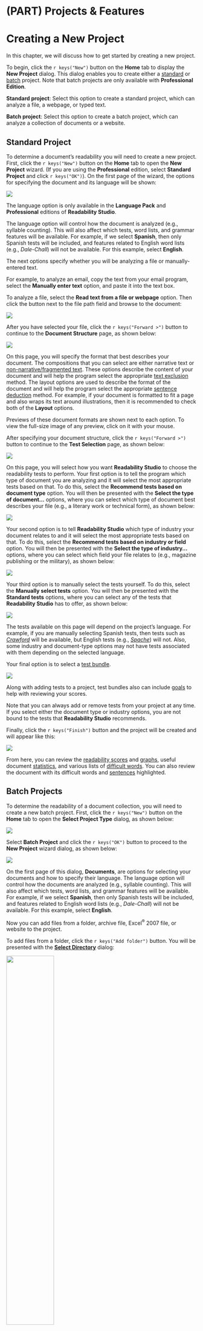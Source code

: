 # (PART) Projects & Features {-}

# Creating a New Project

In this chapter, we will discuss how to get started by creating a new project.

To begin, click the `r keys("New")` button on the **Home** tab to display the **New Project** dialog. This dialog enables you to create either a [standard](#creating-standard-project) or [batch](#creating-batch-project) project. Note that batch projects are only available with **Professional Edition**.

**Standard project**: Select this option to create a standard project, which can analyze a file, a webpage, or typed text.

**Batch project**: Select this option to create a batch project, which can analyze a collection of documents or a website.

## Standard Project {#creating-standard-project}

To determine a document's readability you will need to create a new project. First, click the `r keys("New")` button on the **Home** tab to open the **New Project** wizard. (If you are using the **Professional** edition, select **Standard Project** and click `r keys("OK")`). On the first page of the wizard, the options for specifying the document and its language will be shown:

![](Images/wizard1.png)

::: {.notesection data-latex=""}
The language option is only available in the **Language Pack** and **Professional** editions of **Readability Studio**.
:::

The language option will control how the document is analyzed (e.g., syllable counting). This will also affect which tests, word lists, and grammar features will be available. For example, if we select **Spanish**, then only Spanish tests will be included, and features related to English word lists (e.g., *Dale-Chall*) will not be available. For this example, select **English**.

The next options specify whether you will be analyzing a file or manually-entered text.

For example, to analyze an email, copy the text from your email program, select the **Manually enter text** option, and paste it into the text box.

To analyze a file, select the **Read text from a file or webpage** option. Then click the button next to the file path field and browse to the document:

![](Images/wizardentertext.png)

After you have selected your file, click the `r keys("Forward >")` button to continue to the **Document Structure** page, as shown below:

![](Images/wizarddocstructure.png)

On this page, you will specify the format that best describes your document. The compositions that you can select are either narrative text or [non-narrative/fragmented text](#framented-text). These options describe the content of your document and will help the program select the appropriate [text exclusion](#options-text-exclusion) method. The layout options are used to describe the format of the document and will help the program select the appropriate [sentence deduction](#options-sentence-deduction) method. For example, if your document is formatted to fit a page and also wraps its text around illustrations, then it is recommended to check both of the **Layout** options.

::: {.tipsection data-latex=""}
Previews of these document formats are shown next to each option. To view the full-size image of any preview, click on it with your mouse.
:::

After specifying your document structure, click the `r keys("Forward >")` button to continue to the **Test Selection** page, as shown below:

![](Images/wizardreadabilitymethods.png)

On this page, you will select how you want **Readability Studio** to choose the readability tests to perform. Your first option is to tell the program which type of document you are analyzing and it will select the most appropriate tests based on that. To do this, select the **Recommend tests based on document type** option. You will then be presented with the **Select the type of document...** options, where you can select which type of document best describes your file (e.g., a literary work or technical form), as shown below:

![](Images/wizarddoctypetechselected.png)

Your second option is to tell **Readability Studio** which type of industry your document relates to and it will select the most appropriate tests based on that. To do this, select the **Recommend tests based on industry or field** option. You will then be presented with the **Select the type of industry...** options, where you can select which field your file relates to (e.g., magazine publishing or the military), as shown below:

![](Images/wizardindustry.png)

Your third option is to manually select the tests yourself. To do this, select the **Manually select tests** option. You will then be presented with the **Standard tests** options, where you can select any of the tests that **Readability Studio** has to offer, as shown below:

![](Images/wizardtests.png)

The tests available on this page will depend on the project's language. For example, if you are manually selecting Spanish tests, then tests such as [*Crawford*](#crawford) will be available, but English tests (e.g., [*Spache*](#spache-test)) will not. Also, some industry and document-type options may not have tests associated with them depending on the selected language.

Your final option is to select a [test bundle](#test-bundles).

![](Images/wizardbundles.png)

Along with adding tests to a project, test bundles also can include [goals](#reviewing-goals) to help with reviewing your scores.

Note that you can always add or remove tests from your project at any time. If you select either the document type or industry options, you are not bound to the tests that **Readability Studio** recommends.

Finally, click the `r keys("Finish")` button and the project will be created and will appear like this:

![](Images/scores.png)

From here, you can review the [readability scores](#reviewing-test-scores) and [graphs](#reviewing-readability-graphs), useful document [statistics](#reviewing-statistics), and various lists of [difficult words](#reviewing-word-breakdowns). You can also review the document with its difficult words and [sentences](#reviewing-standard-grammar) highlighted.

## Batch Projects {#creating-batch-project}

To determine the readability of a document collection, you will need to create a new batch project. First, click the `r keys("New")` button on the **Home** tab to open the **Select Project Type** dialog, as shown below:

![](Images/selectprojecttype.png)

Select **Batch Project** and click the `r keys("OK")` button to proceed to the **New Project** wizard dialog, as shown below:

![](Images/wizardbatchselectfiles.png)

On the first page of this dialog, **Documents**, are options for selecting your documents and how to specify their language. The language option will control how the documents are analyzed (e.g., syllable counting). This will also affect which tests, word lists, and grammar features will be available. For example, if we select **Spanish**, then only Spanish tests will be included, and features related to English word lists (e.g., *Dale-Chall*) will not be available. For this example, select **English**.

Now you can add files from a folder, archive file, Excel^®^ 2007 file, or website to the project.

To add files from a folder, click the `r keys("Add folder")` button. You will be presented with the [**Select Directory**](#select-directory) dialog:

::: {.center data-latex=""}
![](Images/selectdirectory.png){width=50%}
:::

To add files from an archive (i.e., a \*.zip file), click the `r keys("Add archive")` button. You will be presented with the [**Select Archive File**](#select-archive) dialog:

::: {.center data-latex=""}
![](Images/selectarchive.png){width=50%}
:::

To add documents from an Excel 2007 file, click the `r keys("Add spreadsheet")` button. After selecting an Excel file, you will be prompted for which cells to import. After specifying these, the cells will be imported one of two ways. The first way is if a cell's content is a filepath. In this case, the document referenced by this filepath will be loaded into the project. Otherwise, if a cell is not a file path, then its content will be imported as a document itself. In this case, the cell's name (e.g., “B19”) will be used as the document's name.

To search for files from a website and include them in the project, click the `r keys("Add web pages")` button. This will display the [**Web Harvester**](#web-harvester) dialog, as shown below:

![](Images/webharvester.png)

To add an individual web page to the project, click the `r keys("Add web page")` button. This will display a text box where you can enter the web page's path.

You can also select local files to include in the project. Click the `r keys("Add file(s)")` button and then select the file(s) that you want to include.

As you add files to the project, you can also include a helpful description next to any file. Double click in the **Description** column next to any filename, and then type a description to be attached to that file. When the batch project is loaded, this description will appear in any results window that displays filenames. (Note that for some file formats, the program will fill this field with the document's subject or title information if you leave it blank.)

After you have selected your files, you can randomly sample a subset of these documents for your project. Normally, you will want to analyze all the documents that you have selected and ignore this feature. However, some research projects may require random sampling. For these situations, check the **Randomly sample** option and enter the percentage of documents to analyze.

![](Images/randomsample.png)

Note that when the project is first analyzed, the documents that were not included in the sample will be removed from the project.

Click the `r keys("Forward >")` button to continue to the **Document Structure** page, as shown below:

![](Images/wizarddocstructure.png)

On this page, you will specify the format that best describes your document. The compositions that you can select are either narrative text or [non-narrative/fragmented text](#framented-text). These options describe the content of your document and will help the program select the appropriate [text exclusion](#options-text-exclusion) method. The layout options are used to describe the format of the document and will help the program select the appropriate [sentence deduction](#options-sentence-deduction) method. For example, if your document is formatted to fit a page and also wraps its text around illustrations, then it is recommended to check both of the **Layout** options.

::: {.tipsection data-latex=""}
Previews of these document formats are shown next to each option. To view the full-size image of any preview, click on it with your mouse.
:::

After specifying your documents' structure, click the `r keys("Forward >")` button to continue to the **Test Selection** page, as shown below:

![](Images/wizardbatchreadabilitymethods.png)

On this page, you will select how you want **Readability Studio** to choose the readability tests to perform. Your first option is to tell the program which type of documents you are analyzing and it will select the most appropriate tests based on that. To do this, select the **Recommend tests based on document type** option. You will then be presented with the **Select the type of document...** options, where you can select which type of document best describes your files (e.g., a literary work or technical form), as shown below:

![](Images/wizardbatchdoctype.png)

Your second option is to tell **Readability Studio** which type of industry your documents relate to and it will select the most appropriate tests based on that. To do this, select the **Recommend tests based on industry or field** option. You will then be presented with the **Select the type of industry...** options, where you can select which field best describes what your files relate to (e.g., magazine publishing or the military), as shown below:

![](Images/wizardbatchindustry.png)

Your final option is to manually select the tests yourself. To do this, select the **Manually select tests** option. You will then be presented with the **Standard Tests** options, where you can select any of the tests that **Readability Studio** has to offer, as shown below:

![](Images/wizardbatchtests.png)

The tests available on this page will depend on the project's language. For example, if you are manually selecting Spanish tests, then tests such as [*Crawford*](#crawford) will be available, but English tests (e.g., [*Spache*](#spache-test)) will not. Also, some industry and document-type options may not have tests associated with them depending on the selected language.

Note that you can always add or remove tests from your project at any time. If you select either the document type or industry options, you are not bound to the tests that **Readability Studio** recommends.

After you have selected the tests to perform, click the `r keys("Finish")` button and the project will be created and will appear like this:

![](Images/batchscorestats.png)

From here, you can review the [readability scores](#reviewing-batch-scores), [box plots](#reviewing-batch-box-plots), [histograms](#reviewing-batch-histograms), [readability graphs](#reviewing-readability-graphs), [*Dolch* statistics](#reviewing-batch-dolch), and [difficult words](#reviewing-batch-words). You may also want to review any [warnings](#reviewing-batch-warnings) that were encountered while analyzing the documents.

### Select Directory {-#select-directory}

This dialog enables you to select a folder of documents for [batch](#creating-batch-project) analysis.

**Folder path**: Enter the path to the folder of documents that you want to include.

**File types to include**: Select from this list the types of documents to include from the folder.

**Search directories recursively**: Check this option to include files from all subfolders inside of the selected folder.

### Select Archive File {-#select-archive}

This dialog enables you to select an archive file (e.g., a compressed \*.zip file) that contains your documents for [batch](#creating-batch-project) analysis.

**Folder path**: Enter the path to the archive file that you want to include.

**File types to include**: Select from this list the types of documents to include from the archive. All files in the archive matching these document types will be included in the analysis.

### Worksheet Preview {-}

This dialog enables you to import a worksheet (from a spreadsheet) for [batch](#creating-batch-project) analysis. Note that only text cells can be imported as documents, so numeric cells will be blank here.

**Import**:

**All text cells**: Select this option to import the entire worksheet.

**Only highlighted cells**: Select this option to only import the selected cells (which will be highlighted blue). A block of cells can be selected by holding down the left mouse button and dragging the cursor around the block. Individual cells can be selected by holding down the `r keys("CTRL")` (`r macOS_cmd_key()` on macOS) button on the keyboard and clicking the cells. Also, entire columns and rows can be selected by clicking the column header or row label, respectively.

Note that selections can also be discontiguous. For example, if you hold down the `r keys("CTRL")` button and click the column headers “A” and then “D,” then these two columns will be imported.
